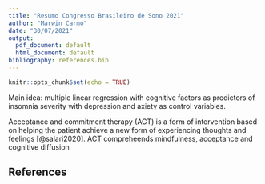 ```yaml
---
title: "Resumo Congresso Brasileiro de Sono 2021"
author: "Marwin Carmo"
date: "30/07/2021"
output:
  pdf_document: default
  html_document: default
bibliography: references.bib
---
```


```r
knitr::opts_chunk$set(echo = TRUE)
```

Main idea: multiple linear regression with cognitive factors as predictors of insomnia severity with depression and axiety as control variables.

Acceptance and commitment therapy (ACT) is a form of intervention based on helping  the patient achieve a new form of experiencing thoughts and feelings [@salari2020]. ACT compreheends mindfulness, acceptance and cognitive diffusion

## References
